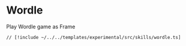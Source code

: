 # Wordle

Play Wordle game as Frame

```tsx [src/skills/wordle.ts]
// [!include ~/../../templates/experimental/src/skills/wordle.ts]
```
